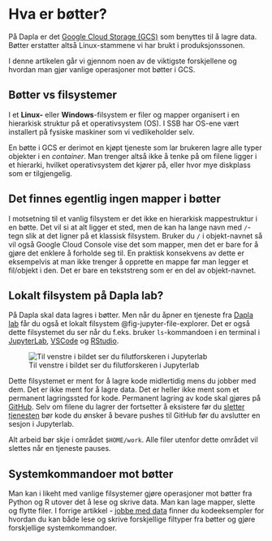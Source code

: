 # Hva er bøtter? 

På Dapla er det [Google Cloud Storage (GCS)](https://storage.cloud.google.com) som benyttes til å lagre data. Bøtter erstatter altså Linux-stammene vi har brukt i produksjonssonen. 

I denne artikelen går vi gjennom noen av de viktigste forskjellene og hvordan man gjør vanlige operasjoner mot bøtter i GCS.

## Bøtter vs filsystemer

I et **Linux-** eller **Windows**-filsystem er filer og mapper organisert i en hierarkisk struktur på et operativsystem (OS). I SSB har OS-ene vært installert på fysiske maskiner som vi vedlikeholder selv.

En bøtte i GCS er derimot en kjøpt tjeneste som lar brukeren lagre alle typer objekter i en *container*. Man trenger altså ikke å tenke på om filene ligger i et hierarki, hvilket operativsystem det kjører på, eller hvor mye diskplass som er tilgjengelig. 

:::{.callout-note}

# Det finnes egentlig ingen mapper i bøtter

I motsetning til et vanlig filsystem er det ikke en hierarkisk mappestruktur i en bøtte. Det vil si at alt ligger et sted, men de kan ha lange navn med `/`-tegn slik at det ligner på et klassisk filsystem. Bruker du `/` i objekt-navnet så vil også Google Cloud Console vise det som mapper, men det er bare for å gjøre det enklere å forholde seg til. En praktisk konsekvens av dette er eksempelvis at man ikke trenger å opprette en mappe før man legger et fil/objekt i den. Det er bare en tekststreng som er en del av objekt-navnet.
:::

## Lokalt filsystem på Dapla lab?

På Dapla skal data lagres i bøtter. Men når du åpner en tjeneste fra [Dapla lab](dapla-lab.qmd) får du også et lokalt filsystem @fig-jupyter-file-explorer. Det er også dette filsystemet du ser når du f.eks. bruker `ls`-kommandoen i en terminal i [JupyterLab](jupyter.qmd), [VSCode](vscode-python.qmd) og [RStudio](rstudio.qmd). 

![Til venstre i bildet ser du filutforskeren i Jupyterlab](../images/jupyter-file-explorer.png){fig-alt="Bilde av filutforskeren i Jupyterlab" #fig-jupyter-file-explorer}

Dette filsystemet er ment for å lagre kode midlertidig mens du jobber med dem. Det er ikke ment for å lagre data. Det er heller ikke ment som et permanent lagringssted for kode. Permanent lagring av kode skal gjøres på [GitHub](https://github.com/orgs/statisticsnorway/). Selv om filene du lagrer der fortsetter å eksistere før du [sletter tjenesten](dapla-lab.qmd#viktigheten-av-å-avslutte-ubrukte-tjenester) bør kode du ønsker å bevare pushes til GitHub før du avslutter en sesjon i Jupyterlab.

::: {.callout-warning}
Alt arbeid bør skje i området `$HOME/work`. Alle filer utenfor dette området vil slettes når en tjeneste pauses.
:::

## Systemkommandoer mot bøtter

Man kan i likeht med vanlige filsystemer gjøre operasjoner mot bøtter fra Python og R utover det å lese og skrive data. Man kan lage mapper, slette og flytte filer. I forrige artikkel - [jobbe med data](jobbe-med-data.qmd) finner du kodeeksempler for hvordan du kan både lese og skrive forskjellige filtyper fra bøtter og gjøre forskjellige systemkommandoer.